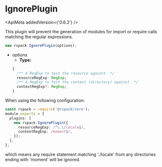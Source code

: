 
# IgnorePlugin

<ApiMeta addedVersion={'0.6.2'} />

This plugin will prevent the generation of modules for import or require calls matching the regular expressions.

```js
new rspack.IgnorePlugin(options);
```

- options
  - **Type:**
  ```ts
  {
    /** A RegExp to test the resource against. */
    resourceRegExp: RegExp;
    /** A RegExp to test the context (directory) against. */
    contextRegExp?: RegExp;
  }
  ```

When using the following configuration:

```ts title="rspack.config.js"
const rspack = require('@rspack/core');
module.exports = {
  plugins: [
    new rspack.IgnorePlugin({
      resourceRegExp: /^\.\/locale$/,
      contextRegExp: /moment$/,
    });
  ],
};
```

which means any require statement matching './locale' from any directories ending with 'moment' will be ignored.
